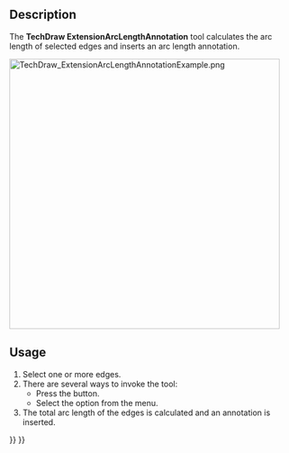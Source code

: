 <languages/>

{{Docnav
|[[TechDraw_ExtensionAreaAnnotation|ExtensionAreaAnnotation]]
|[[TechDraw_ExtensionCustomizeFormat|ExtensionCustomizeFormat]]
|[[TechDraw_Workbench|TechDraw]]
|IconL=TechDraw_ExtensionAreaAnnotation.svg
|IconR=TechDraw_ExtensionCustomizeFormat.svg
|IconC=Workbench_TechDraw.svg
}}

{{GuiCommand
|Name=TechDraw ExtensionArcLengthAnnotation
|MenuLocation=TechDraw → Extensions: Attributes/Modifications → Calculate the arc length of selected edges
|Workbenches=[[TechDraw_Workbench|TechDraw]]
|Shortcut=
|Version=1.0
|SeeAlso=[[TechDraw_ExtensionCreateLengthArc|TechDraw ExtensionCreateLengthArc]]
}}

==Description==

The '''TechDraw ExtensionArcLengthAnnotation''' tool calculates the arc length of selected edges and inserts an arc length annotation.

[[Image:TechDraw_ExtensionArcLengthAnnotationExample.png|480px]]
{{Caption|The calculated length of a B-spline approximation of sin(x) from 0 to 2π}}

==Usage==

# Select one or more edges.
# There are several ways to invoke the tool:
#* Press the {{Button|[[Image:TechDraw_ExtensionArcLengthAnnotation.svg|16px]] [[TechDraw_ExtensionArcLengthAnnotation|Calculate the arc length of selected edges]]}} button.
#* Select the {{MenuCommand|TechDraw → Extensions: Attributes/Modifications → [[Image:TechDraw_ExtensionArcLengthAnnotation.svg|16px]] Calculate the arc length of selected edges}} option from the menu.
# The total arc length of the edges is calculated and an annotation is inserted.


{{Docnav
|[[TechDraw ExtensionAreaAnnotation|ExtensionAreaAnnotation]]
|[[TechDraw_ExtensionCustomizeFormat|ExtensionCustomizeFormat]]
|[[TechDraw_Workbench|TechDraw]]
|IconL=TechDraw ExtensionAreaAnnotation.svg
|IconR=TechDraw_ExtensionCustomizeFormat.svg
|IconC=Workbench_TechDraw.svg
}}

{{TechDraw_Tools_navi{{#translation:}}}}
{{Userdocnavi{{#translation:}}}}